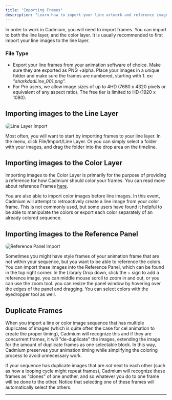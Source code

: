 ```yaml
---
title: "Importing Frames"
description: "Learn how to import your line artwork and reference images into Cadmium"
---
```


In order to work in Cadmium, you will need to import frames. You can import to both the line layer, and the color layer. It is usually recommended to first import your line images to the line layer. 

### File Type

- Export your line frames from your animation software of choice. Make sure they are exported as PNG +alpha. Place your images in a unique 
folder and make sure the frames are numbered, starting with 1. ex: *"sharkdadLine_001.png".*
- For Pro users, we allow image sizes of up to 4HD (7680 x 4320 pixels or equivalent of any aspect ratio). The free tier is limited to HD (1920 x 1080).

## **Importing images to the Line Layer**

<img src="/images/importing-frames/line-layer-import.png" alt="Line Layer Import" style="border-radius: 8px;" />

 Most often, you will want to start by importing frames to your line layer. In the menu, click File/Import/Line Layer. Or you can simply select a folder with your images, and drag the folder into the drop area on the timeline.

## **Importing images to the Color Layer**

Importing images to the Color Layer is primarily for the purpose of providing a reference for how Cadmium should color your frames. You can read more about reference Frames [here](/reference-frames).

You are also able to import color images before line images. In this event, Cadmium will attempt to retroactively create a line image from your color frame. This is not commonly used, but some users have found it helpful to be able to manipulate the colors or export each color separately of an already colored sequence.

## **Importing images to the Reference Panel**

<img src="/images/importing-frames/reference-panel.png" alt="Reference Panel Import" style="border-radius: 8px;" />

Sometimes you might have style frames of your animation frame that are not within your sequence, but you want to be able to reference the colors. You can import these images into the Reference Panel, which can be found in the top right corner. In the Library Drop down, click the + sign to add a reference image. you can middle mouse scroll to zoom in and out, or you can use the zoom tool. you can resize the panel window by hovering over the edges of the panel and dragging. You can select colors with the eyedropper tool as well.

## Duplicate Frames

 When you import a line or color image sequence that has multiple duplicates of images (which is quite often the case for cel animation to create the proper timing), Cadmium will recognize this and if they are concurrent frames, it will "de-duplicate" the images, extending the image for the amount of duplicate frames as one selectable block. In this way, Cadmium preserves your animation timing while simplifying the coloring process to avoid unnecessary work. 

If your sequence has duplicate images that are *not* next to each other (such as how a looping cycle might repeat frames), Cadmium will recognize these frames as "clones" of one another, and so whatever you do to one frame will be done to the other. Notice that selecting one of these frames will automatically select the others.

---
